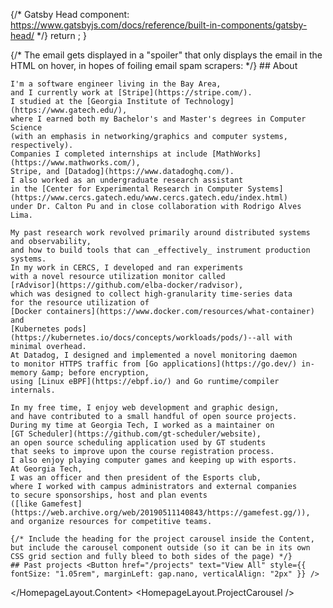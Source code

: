 
{/* Gatsby Head component:
https://www.gatsbyjs.com/docs/reference/built-in-components/gatsby-head/ */}
  return <Meta title="Portfolio" />;
}

<HomepageLayout>
  <HomepageLayout.ProfilePicture />
  {/* The email gets displayed in a "spoiler"
  that only displays the email in the HTML on hover,
  in hopes of foiling email spam scrapers: */}
  <HomepageLayout.Name
    name="Joseph Azevedo"
    headline="Software engineer"
    subHeadline="Stripe"
    email="jazevedo620@gmail.com"
  />
  <HomepageLayout.Content>
    ## About

    I'm a software engineer living in the Bay Area,
    and I currently work at [Stripe](https://stripe.com/).
    I studied at the [Georgia Institute of Technology](https://www.gatech.edu/),
    where I earned both my Bachelor's and Master's degrees in Computer Science
    (with an emphasis in networking/graphics and computer systems, respectively).
    Companies I completed internships at include [MathWorks](https://www.mathworks.com/),
    Stripe, and [Datadog](https://www.datadoghq.com/).
    I also worked as an undergraduate research assistant
    in the [Center for Experimental Research in Computer Systems](https://www.cercs.gatech.edu/www.cercs.gatech.edu/index.html)
    under Dr. Calton Pu and in close collaboration with Rodrigo Alves Lima.

    My past research work revolved primarily around distributed systems and observability,
    and how to build tools that can _effectively_ instrument production systems.
    In my work in CERCS, I developed and ran experiments
    with a novel resource utilization monitor called
    [rAdvisor](https://github.com/elba-docker/radvisor),
    which was designed to collect high-granularity time-series data
    for the resource utilization of
    [Docker containers](https://www.docker.com/resources/what-container) and
    [Kubernetes pods](https://kubernetes.io/docs/concepts/workloads/pods/)--all with minimal overhead.
    At Datadog, I designed and implemented a novel monitoring daemon
    to monitor HTTPS traffic from [Go applications](https://go.dev/) in-memory &amp; before encryption,
    using [Linux eBPF](https://ebpf.io/) and Go runtime/compiler internals.

    In my free time, I enjoy web development and graphic design,
    and have contributed to a small handful of open source projects.
    During my time at Georgia Tech, I worked as a maintainer on
    [GT Scheduler](https://github.com/gt-scheduler/website),
    an open source scheduling application used by GT students
    that seeks to improve upon the course registration process.
    I also enjoy playing computer games and keeping up with esports.
    At Georgia Tech,
    I was an officer and then president of the Esports club,
    where I worked with campus administrators and external companies
    to secure sponsorships, host and plan events
    ([like Gamefest](https://web.archive.org/web/20190511140843/https://gamefest.gg/)),
    and organize resources for competitive teams.

    {/* Include the heading for the project carousel inside the Content,
    but include the carousel component outside (so it can be in its own
    CSS grid section and fully bleed to both sides of the page) */}
    ## Past projects <Button href="/projects" text="View All" style={{ fontSize: "1.05rem", marginLeft: gap.nano, verticalAlign: "2px" }} />
  </HomepageLayout.Content>
  <HomepageLayout.ProjectCarousel />
</HomepageLayout>
